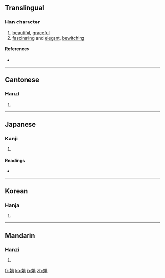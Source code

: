 {{also|姢}}
==Translingual==

===Han character===
{{Han char|rn=38|rad=女|as=07|sn=10|four=4642<sub>7</sub>|canj=女口月 (VRB)}}

# [[beautiful]], [[graceful]]
# [[fascinating]] and [[elegant]], [[bewitching]]

====References====
* {{Han ref|kx=0262.330|dkj=06321|dj=0529.300|hdz=21052.010|uh=5A1F|ud=23071|bh=AE53|bd=44627}}

----

==Cantonese==

===Hanzi===
{{yue-hanzi|jyut=|y=[[gyun1]]}}

# {{defn|Cantonese}}

----

==Japanese==

===Kanji===
{{ja-kanji|grade=|rs=女07}}

# {{defn|Japanese}}

====Readings====
* {{ja-readings|on=[[けん]] (ken), [[えん]] (en)|kun=[[あでやか]] (adeyaka), [[しなやか]] (shinayaka), [[こびる]] (kobiru)}}

----

==Korean==

===Hanja===
{{ko-hanja|hangeul=연|rv=yeon|mr=yŏn}}

# {{defn|Korean}}

----

==Mandarin==

===Hanzi===
{{cmn-hanzi|pin=[[juān]] ([[juan1]])|wg=[[chüan]]<sup>1</sup>}}

# {{defn|Mandarin}}

[[fr:娟]]
[[ko:娟]]
[[ja:娟]]
[[zh:娟]]